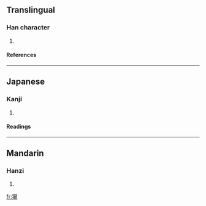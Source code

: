 ==Translingual==
===Han character===
{{Han char|rn=94|rad=犬|as=13|sn=16|four=4422<sub>7</sub>|canj=大竹廿日女 (KHTAV)}}
# {{defn|Han|sort=犬13}}
====References====
{{Han ref|kx=0719.230|dkj=20723|dj=1130.210|hdz=21370.040|uh=7366|ud=29542|bh=EA5C|bd=59996}}

----
==Japanese==
===Kanji===
{{ja-kanji|grade=|rs=犬13}}
# {{defn|Japanese}} 
====Readings====
{{ja-readings|on=[[かつ]] (katsu), [[かち]] (kachi), [[りょう]] (ryō)|kun=[[おおかみ]] (ookami)}}

----
==Mandarin==
===Hanzi===
{{cmn-hanzi|pin=[[gé]] ([[ge2]])|wg=ko<sup>2</sup>}}
# {{defn|Mandarin}}

[[fr:獦]]